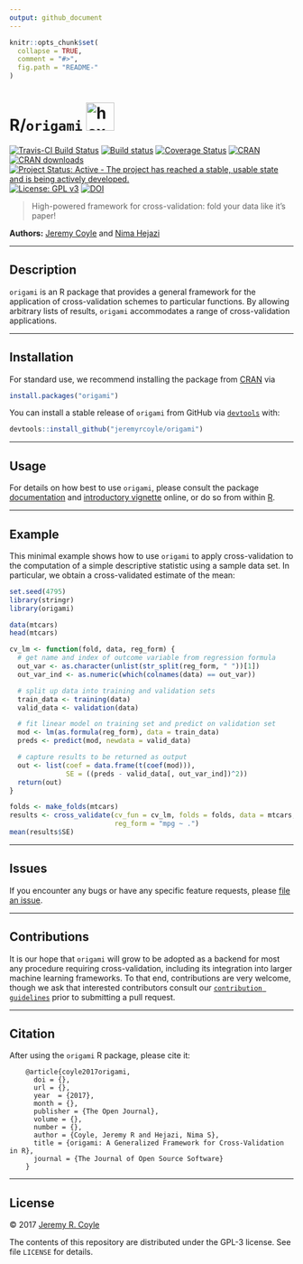 ```yaml
---
output: github_document
---
```


<!-- README.md is generated from README.Rmd. Please edit that file -->

```r
knitr::opts_chunk$set(
  collapse = TRUE,
  comment = "#>",
  fig.path = "README-"
)
```

# R/`origami` <img src='./hex/origami-sticker.pdf' alt='hex logo' width='50'/>

[![Travis-CI Build Status](https://travis-ci.org/jeremyrcoyle/origami.svg?branch=master)](https://travis-ci.org/jeremyrcoyle/origami)
[![Build status](https://ci.appveyor.com/api/projects/status/i5qwp8cjb4j4x329?svg=true)](https://ci.appveyor.com/project/jeremyrcoyle/origami)
[![Coverage Status](https://img.shields.io/codecov/c/github/jeremyrcoyle/origami/master.svg)](https://codecov.io/github/jeremyrcoyle/origami?branch=master)
[![CRAN](http://www.r-pkg.org/badges/version/origami)](http://www.r-pkg.org/pkg/origami)
[![CRAN downloads](https://cranlogs.r-pkg.org/badges/origami)](https://CRAN.R-project.org/package=origami)
[![Project Status: Active - The project has reached a stable, usable state and is being actively developed.](http://www.repostatus.org/badges/latest/active.svg)](http://www.repostatus.org/#active)
[![License: GPL v3](https://img.shields.io/badge/License-GPL%20v3-blue.svg)](http://www.gnu.org/licenses/gpl-3.0)
[![DOI](https://zenodo.org/badge/21994761.svg)](https://zenodo.org/badge/latestdoi/21994761)

> High-powered framework for cross-validation: fold your data like it's paper!

__Authors:__ [Jeremy Coyle](https://github.com/jeremyrcoyle) and [Nima
Hejazi](http://nimahejazi.org)

---

## Description

`origami` is an R package that provides a general framework for the application
of cross-validation schemes to particular functions. By allowing arbitrary lists
of results, `origami` accommodates a range of cross-validation applications.

---

## Installation

For standard use, we recommend installing the package from
[CRAN](https://cran.r-project.org/) via

```r
install.packages("origami")
```

You can install a stable release of `origami` from GitHub via
[`devtools`](https://www.rstudio.com/products/rpackages/devtools/) with:

```r
devtools::install_github("jeremyrcoyle/origami")
```

---

## Usage

For details on how best to use `origami`, please consult the package
[documentation](https://jeremyrcoyle.github.io/origami/) and [introductory
vignette](https://jeremyrcoyle.github.io/origami/articles/generalizedCV.html)
online, or do so from within [R](https://www.r-project.org/).

---

## Example

This minimal example shows how to use `origami` to apply cross-validation to the
computation of a simple descriptive statistic using a sample data set. In
particular, we obtain a cross-validated estimate of the mean:

```r
set.seed(4795)
library(stringr)
library(origami)

data(mtcars)
head(mtcars)

cv_lm <- function(fold, data, reg_form) {
  # get name and index of outcome variable from regression formula
  out_var <- as.character(unlist(str_split(reg_form, " "))[1])
  out_var_ind <- as.numeric(which(colnames(data) == out_var))

  # split up data into training and validation sets
  train_data <- training(data)
  valid_data <- validation(data)

  # fit linear model on training set and predict on validation set
  mod <- lm(as.formula(reg_form), data = train_data)
  preds <- predict(mod, newdata = valid_data)

  # capture results to be returned as output
  out <- list(coef = data.frame(t(coef(mod))),
              SE = ((preds - valid_data[, out_var_ind])^2))
  return(out)
}

folds <- make_folds(mtcars)
results <- cross_validate(cv_fun = cv_lm, folds = folds, data = mtcars,
                          reg_form = "mpg ~ .")
mean(results$SE)
```

---

## Issues

If you encounter any bugs or have any specific feature requests, please [file an
issue](https://github.com/jeremyrcoyle/origami/issues).

---

## Contributions

It is our hope that `origami` will grow to be adopted as a backend for most any
procedure requiring cross-validation, including its integration into larger
machine learning frameworks. To that end, contributions are very welcome, though
we ask that interested contributors consult our [`contribution
guidelines`](https://github.com/jeremyrcoyle/origami/blob/master/CONTRIBUTING.md)
prior to submitting a pull request.

---

## Citation

After using the `origami` R package, please cite it:

        @article{coyle2017origami,
          doi = {},
          url = {},
          year  = {2017},
          month = {},
          publisher = {The Open Journal},
          volume = {},
          number = {},
          author = {Coyle, Jeremy R and Hejazi, Nima S},
          title = {origami: A Generalized Framework for Cross-Validation in R},
          journal = {The Journal of Open Source Software}
        }

---

## License

&copy; 2017 [Jeremy R. Coyle](https://github.com/jeremyrcoyle)

The contents of this repository are distributed under the GPL-3 license. See
file `LICENSE` for details.
